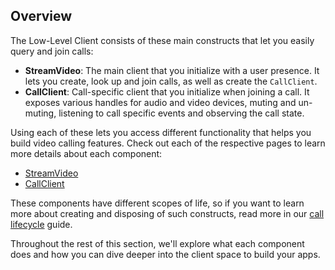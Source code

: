 ## Overview

The Low-Level Client consists of these main constructs that let you easily query and join calls:

+ **StreamVideo**: The main client that you initialize with a user presence. It lets you create, look up and join calls, as well as create the `CallClient`.
+ **CallClient**: Call-specific client that you initialize when joining a call. It exposes various handles for audio and video devices, muting and un-muting, listening to call specific events and observing the call state.

Using each of these lets you access different functionality that helps you build video calling features. Check out each of the respective pages to learn more details about each component:

* [StreamVideo](02-stream-video.mdx)
* [CallClient](03-call-client.mdx)

These components have different scopes of life, so if you want to learn more about creating and disposing of such constructs, read more in our [call lifecycle](../02-guides/02-call-lifecycle.mdx) guide.

Throughout the rest of this section, we'll explore what each component does and how you can dive deeper into the client space to build your apps.